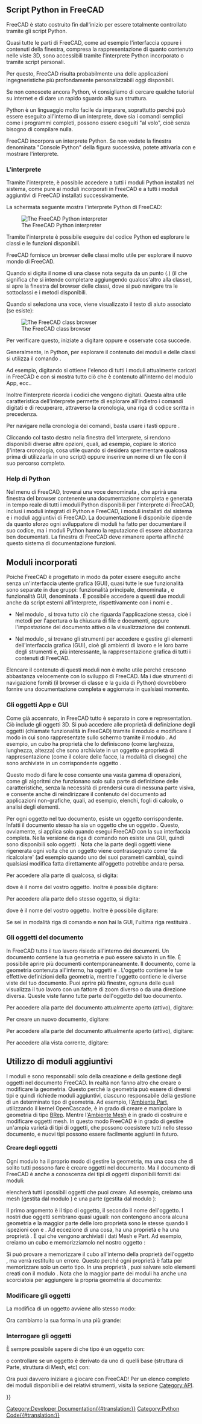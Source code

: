 <languages/>

{{Docnav/it
|[[Python_scripting_tutorial/it|Guida agli Script Python]]
|[[Part_scripting/it|Script di Part]]
}}

{{TOCright}}

== Script Python in FreeCAD ==

FreeCAD è stato costruito fin dall'inizio per essere totalmente controllato tramite gli script Python.

Quasi tutte le parti di FreeCAD, come ad esempio l'interfaccia oppure i contenuti della finestra, compresa la rappresentazione di quanto contenuto nelle viste 3D, sono accessibili tramite l'interprete Python incorporato o tramite script personali.

Per questo, FreeCAD risulta probabilmente una delle applicazioni ingegneristiche più profondamente personalizzabili oggi disponibili.

Se non conoscete ancora Python, vi consigliamo di cercare qualche tutorial su internet e di dare un rapido sguardo alla sua struttura.

Python è un linguaggio molto facile da imparare, soprattutto perché può essere eseguito all'interno di un interprete, dove sia i comandi semplici come i programmi completi, possono essere eseguiti "al volo", cioè senza bisogno di compilare nulla.

FreeCAD incorpora un interprete Python. Se non vedete la finestra denominata "Console Python" della figura successiva, potete attivarla con {{MenuCommand|Visualizza → Pannelli → Console Python}} e mostrare l'interprete.

===  L'interprete ===

Tramite l'interprete, è possibile accedere a tutti i moduli Python installati nel sistema, come pure ai moduli incorporati in FreeCAD e a tutti i moduli aggiuntivi di FreeCAD installati successivamente.

La schermata seguente mostra l'interprete Python di FreeCAD:

[[Image:screenshot_pythoninterpreter.jpg|The FreeCAD Python interpreter]]

Tramite l'interprete è possibile eseguire del codice Python ed esplorare le classi e le funzioni disponibili.

FreeCAD fornisce un browser delle classi molto utile per esplorare il nuovo mondo di FreeCAD.

Quando si digita il nome di una classe nota seguita da un punto (.) (il che significa che si intende completare aggiungendo qualcos'altro alla classe), si apre la finestra del browser delle classi, dove si può navigare tra le sottoclassi e i metodi disponibili.

Quando si seleziona una voce, viene visualizzato il testo di aiuto associato (se esiste):

[[Image:screenshot_classbrowser.jpg|The FreeCAD class browser]]

Per verificare questo, iniziate a digitare {{incode|App.}} oppure {{incode|Gui.}} e osservate cosa succede.

Generalmente, in  Python, per esplorare il contenuto dei moduli e delle classi si utilizza il comando {{incode|print(dir())}}.

Ad esempio, digitando {{incode|print(dir())}} si ottiene l'elenco di tutti i moduli attualmente caricati in FreeCAD e con  {{incode|print(dir(App))}} si mostra tutto ciò che è contenuto all'interno del modulo App, ecc..

Inoltre l'interprete ricorda i codici che vengono digitati. Questa altra utile caratteristica dell'interprete permette di esplorare all'indietro i comandi digitati e di recuperare, attraverso la cronologia, una riga di codice scritta in precedenza.

Per navigare nella cronologia dei comandi, basta usare i tasti {{KEY|Freccia sù}} oppure {{KEY|Freccia giù}}.

Cliccando col tasto destro nella finestra dell'interprete, si rendono disponibili diverse altre opzioni, quali, ad esempio, copiare lo storico (l'intera cronologia, cosa utile quando si desidera sperimentare qualcosa prima di utilizzarla in uno script) oppure inserire un nome di un file con il suo percorso completo.
{{Top}}
=== Help di Python ===

Nel menu {{MenuCommand|Help}} di FreeCAD, troverai una voce denominata {{MenuCommand|Automatic python modules documentation}}, che aprirà una finestra del browser contenente una documentazione completa e generata in tempo reale di tutti i moduli Python disponibili per l'interprete di FreeCAD, inclusi i moduli integrati di Python e FreeCAD, i moduli installati dal sistema e i moduli aggiuntivi di FreeCAD. La documentazione lì disponibile dipende da quanto sforzo ogni sviluppatore di moduli ha fatto per documentare il suo codice, ma i moduli Python hanno la reputazione di essere abbastanza ben documentati. La finestra di FreeCAD deve rimanere aperta affinché questo sistema di documentazione funzioni.
{{Top}}
==Moduli incorporati==

Poiché FreeCAD è progettato in modo da poter essere eseguito anche senza un'interfaccia utente grafica (GUI), quasi tutte le sue funzionalità sono separate in due gruppi: funzionalità principale, denominata {{incode|App}}, e funzionalità GUI, denominata {{incode |Gui}}. È possibile accedere a questi due moduli anche da script esterni all'interprete, rispettivamente con i nomi {{incode|FreeCAD}} e {{incode|FreeCADGui}}.

* Nel modulo {{incode|App}}, si trova tutto ciò che riguarda l'applicazione stessa, cioè i metodi per l'apertura o la chiusura di file e documenti, oppure l'impostazione del documento attivo o la visualizzazione dei contenuti.

* Nel modulo {{incode|Gui}}, si trovano gli strumenti per accedere e gestire gli elementi dell'interfaccia grafica (GUI), cioè gli ambienti di lavoro e le loro barre degli strumenti e, più interessante, la rappresentazione grafica di tutti i contenuti di FreeCAD. 

Elencare il contenuto di questi moduli non è molto utile perché crescono abbastanza velocemente con lo sviluppo di FreeCAD. Ma i due strumenti di navigazione forniti (il browser di classe e la guida di Python) dovrebbero fornire una documentazione completa e aggiornata in qualsiasi momento.
{{Top}}
===Gli oggetti App e GUI===

Come già accennato, in FreeCAD tutto è separato in core e representation. Ciò include gli oggetti 3D. Si può accedere alle proprietà di definizione degli oggetti (chiamate funzionalità in FreeCAD) tramite il modulo {{incode|App}} e modificare il modo in cui sono rappresentate sullo schermo tramite il modulo {{incode|Gui}}. Ad esempio, un cubo ha proprietà che lo definiscono (come larghezza, lunghezza, altezza) che sono archiviate in un oggetto {{incode|App}} e proprietà di rappresentazione (come il colore delle facce, la modalità di disegno) che sono archiviate in un corrispondente oggetto {{incode|Gui}}.

Questo modo di fare le cose consente una vasta gamma di operazioni, come gli algoritmi che funzionano solo sulla parte di definizione delle caratteristiche, senza la necessità di prendersi cura di nessuna parte visiva, e consente anche di reindirizzare il contenuto del documento ad applicazioni non-grafiche, quali, ad esempio, elenchi, fogli di calcolo, o analisi degli elementi.

Per ogni oggetto {{incode|App}} nel tuo documento, esiste un oggetto {{incode|Gui}} corrispondente. Infatti il ​​documento stesso ha sia un oggetto {{incode|App}} che un oggetto {{incode|Gui}}. Questo, ovviamente, si applica solo quando esegui FreeCAD con la sua interfaccia completa. Nella versione da riga di comando non esiste una GUI, quindi sono disponibili solo oggetti {{incode|App}}. Nota che la parte {{incode|Gui}} degli oggetti viene rigenerata ogni volta che un oggetto {{incode|App}} viene contrassegnato come 'da ricalcolare' (ad esempio quando uno dei suoi parametri cambia), quindi qualsiasi modifica fatta direttamente all'oggetto {{incode|Gui}} potrebbe andare persa.

Per accedere alla parte {{incode|App}} di qualcosa, si digita:

{{Code|code=
myObject = App.ActiveDocument.getObject("ObjectName")
}}

dove {{incode|"ObjectName"}} è il nome del vostro oggetto. Inoltre è possibile digitare:

{{Code|code=
myObject = App.ActiveDocument.ObjectName
}}

Per accedere alla parte {{incode|Gui}} dello stesso oggetto, si digita:

{{Code|code=
myViewObject = Gui.ActiveDocument.getObject("ObjectName")
}}

dove {{incode|"ObjectName"}} è il nome del vostro oggetto. Inoltre è possibile digitare:

{{Code|code=
myViewObject = App.ActiveDocument.ObjectName.ViewObject
}}

Se sei in modalità riga di comando e non hai la GUI, l'ultima riga restituirà {{incode|None}}.
{{Top}}
===Gli oggetti del documento===

In FreeCAD tutto il tuo lavoro risiede all'interno dei documenti. Un documento contiene la tua geometria e può essere salvato in un file. È possibile aprire più documenti contemporaneamente. Il documento, come la geometria contenuta all'interno, ha oggetti {{incode|App}} e {{incode|Gui}}. L'oggetto {{incode|App}} contiene le tue effettive definizioni della geometria, mentre l'oggetto {{incode|Gui}} contiene le diverse viste del tuo documento. Puoi aprire più finestre, ognuna delle quali visualizza il tuo lavoro con un fattore di zoom diverso o da una direzione diversa. Queste viste fanno tutte parte dell'oggetto {{incode|Gui}} del tuo documento.

Per accedere alla parte {{incode|App}} del documento attualmente aperto (attivo), digitare:

{{Code|code=
myDocument = App.ActiveDocument
}}

Per creare un nuovo documento, digitare:

{{Code|code=
myDocument = App.newDocument("Document Name")
}}

Per accedere alla parte {{incode|Gui}} del documento attualmente aperto (attivo), digitare:

{{Code|code=
myGuiDocument = Gui.ActiveDocument
}}

Per accedere alla vista corrente, digitare:

{{Code|code=
myView = Gui.ActiveDocument.ActiveView
}}
{{Top}}
==Utilizzo di moduli aggiuntivi==

I moduli {{incode|FreeCAD}} e {{incode|FreeCADGui}} sono responsabili solo della creazione e della gestione degli oggetti nel documento FreeCAD. In realtà non fanno altro che creare o modificare la geometria. Questo perché la geometria può essere di diversi tipi e quindi richiede moduli aggiuntivi, ciascuno responsabile della gestione di un determinato tipo di geometria. Ad esempio, l'[[Part_Workbench/it|Ambiente Part]], utilizzando il kernel OpenCascade, è in grado di creare e manipolare la geometria di tipo [https://it.wikipedia.org/wiki/B-Rep BRep]. Mentre l'[[Mesh_Workbench/it|Ambiente Mesh]] è in grado di costruire e modificare oggetti mesh. In questo modo FreeCAD è in grado di gestire un'ampia varietà di tipi di oggetti, che possono coesistere tutti nello stesso documento, e nuovi tipi possono essere facilmente aggiunti in futuro.
{{Top}}
==== Creare degli oggetti ====

Ogni modulo ha il proprio modo di gestire la geometria, ma una cosa che di solito tutti possono fare è creare oggetti nel documento. Ma il documento di FreeCAD è anche a conoscenza dei tipi di oggetti disponibili forniti dai moduli:

{{Code|code=
FreeCAD.ActiveDocument.supportedTypes()
}}

elencherà tutti i possibili oggetti che puoi creare. Ad esempio, creiamo una mesh (gestita dal modulo {{incode|Mesh}}) e una parte (gestita dal modulo {{incode|Part}}):

{{Code|code=
myMesh = FreeCAD.ActiveDocument.addObject("Mesh::Feature", "myMeshName")
myPart = FreeCAD.ActiveDocument.addObject("Part::Feature", "myPartName")
}}

Il primo argomento è il tipo di oggetto, il secondo il nome dell'oggetto. I nostri due oggetti sembrano quasi uguali: non contengono ancora alcuna geometria e la maggior parte delle loro proprietà sono le stesse quando li ispezioni con {{incode|dir(myMesh)}} e {{incode|dir(myPart)}}. Ad eccezione di una cosa, {{incode|myMesh}} ha una proprietà {{incode|Mesh}} e {{incode|myPart}} ha una proprietà {{incode|Shape}}. È qui che vengono archiviati i dati Mesh e Part. Ad esempio, creiamo un cubo {{incode|Part}} e memorizziamolo nel nostro oggetto {{incode|myPart}}:

{{Code|code=
import Part
cube = Part.makeBox(2, 2, 2)
myPart.Shape = cube
}}

Si può provare a memorizzare il cubo all'interno della proprietà {{incode|Mesh}} dell'oggetto {{incode|myMesh}}, ma verrà restituito un errore. Questo perché ogni proprietà è fatta per memorizzare solo un certo tipo. In una proprietà {{incode|Mesh}}, puoi salvare solo elementi creati con il modulo {{incode|Mesh}}. Nota che la maggior parte dei moduli ha anche una scorciatoia per aggiungere la propria geometria al documento:

{{Code|code=
import Part
cube = Part.makeBox(2, 2, 2)
Part.show(cube)
}}
{{Top}}
===Modificare gli oggetti===

La modifica di un oggetto avviene allo stesso modo:

{{Code|code=
import Part
cube = Part.makeBox(2, 2, 2)
myPart.Shape = cube
}}

Ora cambiamo la sua forma in una più grande:

{{Code|code=
biggercube = Part.makeBox(5, 5, 5)
myPart.Shape = biggercube
}}
{{Top}}
===Interrogare gli oggetti===

È sempre possibile sapere di che tipo è un oggetto con:

{{Code|code=
myObj = FreeCAD.ActiveDocument.getObject("myObjectName")
print(myObj.TypeId)
}}

o controllare se un oggetto è derivato da uno di quelli base (struttura di Parte, struttura di Mesh, etc) con:

{{Code|code=
print(myObj.isDerivedFrom("Part::Feature"))
}}

Ora puoi davvero iniziare a giocare con FreeCAD! Per un elenco completo dei moduli disponibili e dei relativi strumenti, visita la sezione [[:Category:API|Category:API]].
{{Top}}

{{Docnav/it
|[[Python_scripting_tutorial/it|Guida agli Script Python]]
|[[Part_scripting/it|Script di Part]]
}}

{{Powerdocnavi{{#translation:}}}}
[[Category:Developer Documentation{{#translation:}}]]
[[Category:Python Code{{#translation:}}]]